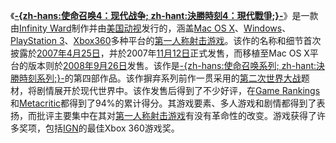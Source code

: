 《'''[[決勝時刻4：現代戰爭|-{zh-hans:使命召唤4：现代战争; zh-hant:決勝時刻4：現代戰爭;}-]]'''》是一款由[[Infinity_Ward|Infinity Ward]]制作并由[[美国动视|美国动视]]发行的，涵盖[[Mac_OS_X|Mac OS X]]、[[Windows|Windows]]、[[PlayStation_3|PlayStation 3]]、[[Xbox360|Xbox360]]多种平台的[[第一人称射击游戏|第一人称射击游戏]]。该作的名称和细节首次披露於[[2007年|2007年]][[4月25日|4月25日]]，并於2007年[[11月12日|11月12日]]正式发售，而移植至Mac OS X平台的版本则於[[2008年|2008年]][[9月26日|9月26日]]发售。该作是[[決勝時刻系列|-{zh-hans:使命召唤系列; zh-hant:決勝時刻系列;}-]]的第四部作品。该作摒弃系列前作一贯采用的[[第二次世界大战|第二次世界大战]]题材，将剧情展开於现代世界中。该作发售后得到了不少好评，在[[Game_Rankings|Game Rankings]]和[[Metacritic|Metacritic]]都得到了94%的累计得分。其游戏要素、多人游戏和剧情都得到了表扬，而批评主要集中在其对[[第一人称射击游戏|第一人称射击游戏]]有没有革命性的改变。游戏获得了许多奖项，包括[[IGN|IGN]]的最佳Xbox 360游戏奖。